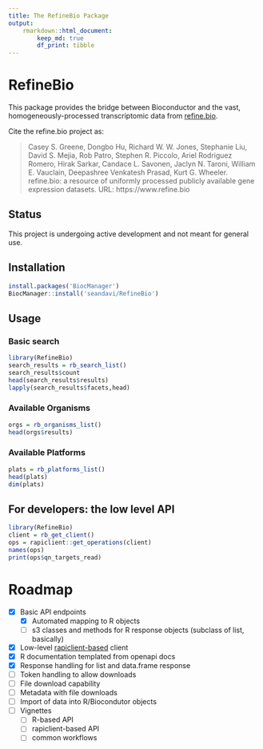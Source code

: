 ```yaml
---
title: The RefineBio Package
output:
    rmarkdown::html_document:
        keep_md: true
        df_print: tibble
---
```


# RefineBio

This package provides the bridge between Bioconductor and the vast, 
homogeneously-processed transcriptomic
data from [refine.bio](https://www.refine.bio).


Cite the refine.bio project as:

> Casey S. Greene, Dongbo Hu, Richard W. W. Jones, Stephanie Liu, David S. Mejia, Rob Patro, Stephen R. Piccolo, Ariel Rodriguez Romero, Hirak Sarkar, Candace L. Savonen, Jaclyn N. Taroni, William E. Vauclain, Deepashree Venkatesh Prasad, Kurt G. Wheeler. refine.bio: a resource of uniformly processed publicly available gene expression datasets. URL: https://www.refine.bio


## Status

This project is undergoing active development and not meant for general use.

## Installation

```r
install.packages('BiocManager')
BiocManager::install('seandavi/RefineBio')
```

## Usage

### Basic search

```r
library(RefineBio)
search_results = rb_search_list()
search_results$count
head(search_results$results)
lapply(search_results$facets,head)
```

### Available Organisms

```r
orgs = rb_organisms_list()
head(orgs$results)
```

### Available Platforms

```r
plats = rb_platforms_list()
head(plats)
dim(plats)
```


## For developers: the low level API 

```r
library(RefineBio)
client = rb_get_client()
ops = rapiclient::get_operations(client)
names(ops)
print(ops$qn_targets_read)
```

# Roadmap

- [x] Basic API endpoints
  - [x] Automated mapping to R objects
  - [ ] s3 classes and methods for R response objects (subclass of list, basically)
- [x] Low-level [rapiclient-based](https://github.com/bergant/rapiclient) client
- [x] R documentation templated from openapi docs
- [x] Response handling for list and data.frame response
- [ ] Token handling to allow downloads
- [ ] File download capability
- [ ] Metadata with file downloads
- [ ] Import of data into R/Biocondutor objects
- [ ] Vignettes
  - [ ] R-based API
  - [ ] rapiclient-based API
  - [ ] common workflows
